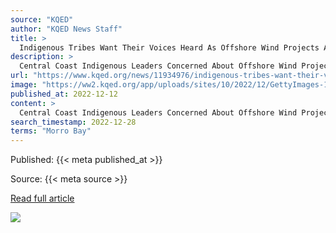 ```yaml
---
source: "KQED"
author: "KQED News Staff"
title: >
  Indigenous Tribes Want Their Voices Heard As Offshore Wind Projects Advance Off The Central Coast
description: >
  Central Coast Indigenous Leaders Concerned About Offshore Wind Projects The Bureau of Ocean Energy Management just sold five leases for wind turbine projects off the coast of California. Three are located in Morro Bay off the Central Coast. Now, local indi…
url: "https://www.kqed.org/news/11934976/indigenous-tribes-want-their-voices-heard-as-offshore-wind-projects-advance-off-the-central-coast"
image: "https://ww2.kqed.org/app/uploads/sites/10/2022/12/GettyImages-1407548978-1020x719.jpg"
published_at: 2022-12-12
content: >
  Central Coast Indigenous Leaders Concerned About Offshore Wind Projects   The Bureau of Ocean Energy Management  just sold five leases for wind turbine projects off the coast of California. Three are… [+530 chars]
search_timestamp: 2022-12-28
terms: "Morro Bay"
---
```



Published: {{< meta published_at >}}


Source: {{< meta source >}}


[Read full article]({{< meta url >}})



![](`r rmarkdown::metadata$image[1]`)
